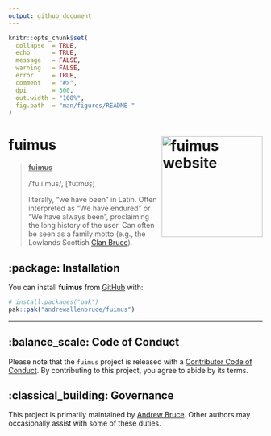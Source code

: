 ```yaml
---
output: github_document
---
```


<!-- README.md is generated from README.Rmd. Please edit that file -->

```r
knitr::opts_chunk$set(
  collapse  = TRUE,
  echo      = TRUE,
  message   = FALSE, 
  warning   = FALSE,
  error     = TRUE,
  comment   = "#>",
  dpi       = 300, 
  out.width = "100%",
  fig.path  = "man/figures/README-"
)
```

# fuimus <a href="https://andrewallenbruce.github.io/fuimus/"><img src="man/figures/logo.png" alt="fuimus website" align="right" height="200"/></a>

> <ins><b>fuimus</b></ins> /ˈfu.i.mus/, [ˈfuɪmʊs̠]
>
> literally, "we have been" in Latin. Often interpreted as "We have endured" or "We have always been", proclaiming the long history of the user. Can often be seen as a family motto (e.g., the Lowlands Scottish [Clan Bruce](https://en.wikipedia.org/wiki/Clan_Bruce)).

<!-- badges: start -->

<!-- badges: end -->

## :package: Installation

You can install **fuimus** from [GitHub](https://github.com/) with:

``` r
# install.packages("pak")
pak::pak("andrewallenbruce/fuimus")
```

------------------------------------------------------------------------

## :balance_scale: Code of Conduct

Please note that the `fuimus` project is released with a [Contributor Code of Conduct](https://andrewallenbruce.github.io/fuimus/CODE_OF_CONDUCT.html). By contributing to this project, you agree to abide by its terms.

## :classical_building: Governance

This project is primarily maintained by [Andrew Bruce](https://github.com/andrewallenbruce). Other authors may occasionally assist with some of these duties.
